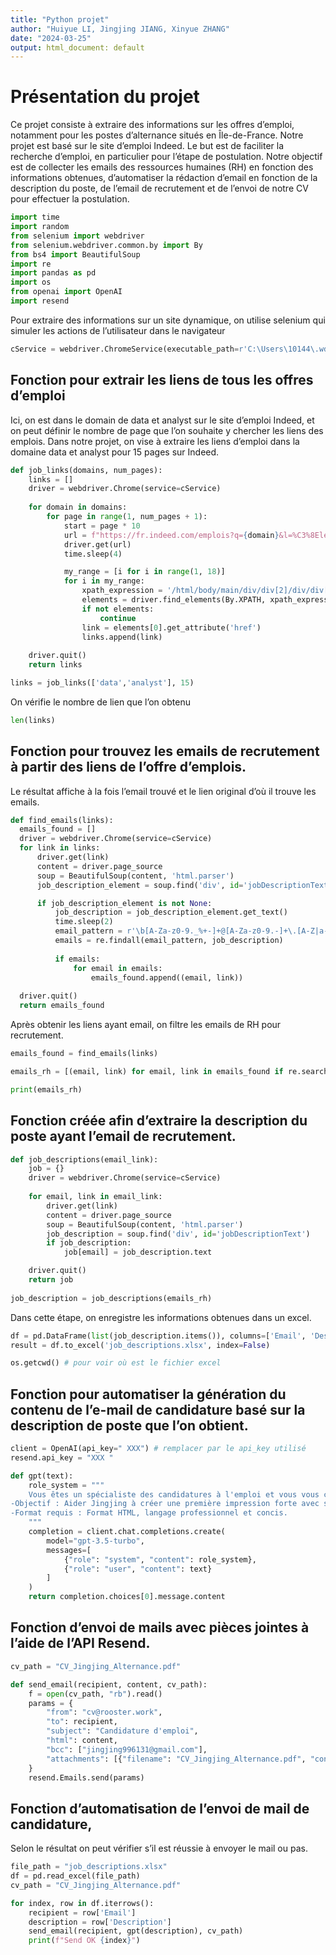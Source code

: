 ---
title: "Python projet"
author: "Huiyue LI, Jingjing JIANG, Xinyue ZHANG"
date: "2024-03-25"
output: html_document: default
---
# Présentation du projet
Ce projet consiste à extraire des informations sur les offres d'emploi, notamment pour les postes d'alternance situés en Île-de-France.
Notre projet est basé sur le site d'emploi Indeed. Le but est de faciliter la recherche d'emploi, en particulier pour l'étape de postulation. 
Notre objectif est de collecter les emails des ressources humaines (RH) en fonction des informations obtenues,
d'automatiser la rédaction d'email en fonction de la description du poste, de l'email de recrutement et de l'envoi de notre CV pour effectuer la postulation.

```{python}

import time
import random
from selenium import webdriver
from selenium.webdriver.common.by import By
from bs4 import BeautifulSoup
import re
import pandas as pd
import os
from openai import OpenAI
import resend
```
Pour extraire des informations sur un site dynamique, on utilise selenium qui simuler les actions de l'utilisateur dans le navigateur

```{python}
cService = webdriver.ChromeService(executable_path=r'C:\Users\10144\.wdm\chromedriver-win64\chromedriver.exe')
```

## Fonction pour extrair les liens de tous les offres d'emploi 

Ici, on est dans le domain de data et analyst sur le site d'emploi Indeed, et on peut définir le nombre de page que l'on souhaite y chercher les liens des emplois. Dans notre projet, on vise à extraire les liens d'emploi dans la domaine data et analyst pour 15 pages sur Indeed.

```{python}

def job_links(domains, num_pages):
    links = []
    driver = webdriver.Chrome(service=cService) 
    
    for domain in domains:
        for page in range(1, num_pages + 1):
            start = page * 10
            url = f"https://fr.indeed.com/emplois?q={domain}&l=%C3%8Ele-de-France&sc=0kf%3Ajt(apprenticeship)%3B&start={start}"
            driver.get(url)
            time.sleep(4)

            my_range = [i for i in range(1, 18)]
            for i in my_range:
                xpath_expression = '/html/body/main/div/div[2]/div/div[5]/div/div[1]/div[5]/div/ul/li[{}]/div/div[1]/div/div/div/table[1]/tbody/tr/td/div[1]/h2/a'.format(i)
                elements = driver.find_elements(By.XPATH, xpath_expression)
                if not elements:
                    continue
                link = elements[0].get_attribute('href')
                links.append(link)
    
    driver.quit()
    return links
```
```{python}
links = job_links(['data','analyst'], 15)
```

On vérifie le nombre de lien que l'on obtenu
```{python}
len(links)
```

## Fonction pour trouvez les emails de recrutement à partir des liens de l'offre d'emplois. 
Le résultat affiche à la fois l'email trouvé et le lien original d'où il trouve les emails.

```{python}
def find_emails(links):
  emails_found = []
  driver = webdriver.Chrome(service=cService) 
  for link in links:
      driver.get(link)
      content = driver.page_source 
      soup = BeautifulSoup(content, 'html.parser')
      job_description_element = soup.find('div', id='jobDescriptionText')

      if job_description_element is not None:
          job_description = job_description_element.get_text()
          time.sleep(2)
          email_pattern = r'\b[A-Za-z0-9._%+-]+@[A-Za-z0-9.-]+\.[A-Z|a-z]{2,}\b'
          emails = re.findall(email_pattern, job_description)
          
          if emails:
              for email in emails:
                  emails_found.append((email, link))
                  
  driver.quit()  
  return emails_found
```

Après obtenir les liens ayant email, on filtre les emails de RH pour recrutement.
```{python}
emails_found = find_emails(links)

emails_rh = [(email, link) for email, link in emails_found if re.search(r'rh|recrutement|hr', email.lower())]

print(emails_rh)
```

## Fonction créée afin d'extraire la description du poste ayant l'email de recrutement.
```{python}
def job_descriptions(email_link):
    job = {}
    driver = webdriver.Chrome(service=cService)
    
    for email, link in email_link:  
        driver.get(link)
        content = driver.page_source 
        soup = BeautifulSoup(content, 'html.parser')
        job_description = soup.find('div', id='jobDescriptionText')
        if job_description:
            job[email] = job_description.text

    driver.quit()
    return job
  
job_description = job_descriptions(emails_rh)
```

Dans cette étape, on enregistre les informations obtenues dans un excel.
```{python}
df = pd.DataFrame(list(job_description.items()), columns=['Email', 'Description'])
result = df.to_excel('job_descriptions.xlsx', index=False)
```
```{python}
os.getcwd() # pour voir où est le fichier excel
```
## Fonction pour automatiser la génération du contenu de l'e-mail de candidature basé sur la description de poste que l'on obtient.
```{python}

client = OpenAI(api_key=" XXX") # remplacer par le api_key utilisé
resend.api_key = "XXX "

def gpt(text):
    role_system = """
    Vous êtes un spécialiste des candidatures à l'emploi et vous vous concentrez sur la création de formats d'e-mails HTML professionnels. Votre tâche consiste à rédiger un courriel de candidature de 200 mots concis et clair pour Jingjing, qui est actuellement étudiante en master de statistiques et d'économétrie à l'Université de Strasbourg. Jingjing possède une solide expertise en économie, en finance et en analyse de données, et a déjà effectué des stages en tant qu'assistante comptable et chargée d'analyse et de reporting. Le courriel doit mettre en évidence son parcours académique, ses expériences professionnelles et sa capacité à travailler à la fois de manière indépendante et en équipe. Le résultat doit être au format HTML, adapté à l'offre d'emploi d'une entreprise française à laquelle Jingjing postule. Le contenu doit être professionnel, en français, et s'adresser directement au responsable de l'embauche ou à l'équipe de recrutement de l'entreprise.
-Objectif : Aider Jingjing à créer une première impression forte avec son courriel de candidature, en mettant en valeur ses qualifications pour un poste qui correspond à sa formation en statistiques, économétrie, économie et finance.
-Format requis : Format HTML, langage professionnel et concis.
    """
    completion = client.chat.completions.create(
        model="gpt-3.5-turbo",
        messages=[
            {"role": "system", "content": role_system},
            {"role": "user", "content": text}
        ]
    )
    return completion.choices[0].message.content
```

## Fonction d'envoi de mails avec pièces jointes à l'aide de l'API Resend.
```{python}


cv_path = "CV_Jingjing_Alternance.pdf"

def send_email(recipient, content, cv_path):
    f = open(cv_path, "rb").read()
    params = {
        "from": "cv@rooster.work",
        "to": recipient,
        "subject": "Candidature d'emploi",
        "html": content,
        "bcc": ["jingjing996131@gmail.com"],
        "attachments": [{"filename": "CV_Jingjing_Alternance.pdf", "content": list(f)}],
    }
    resend.Emails.send(params)

```

## Fonction d'automatisation de l'envoi de mail de candidature,
Selon le résultat on peut vérifier s'il est réussie à envoyer le mail ou pas.
```{python}
file_path = "job_descriptions.xlsx"
df = pd.read_excel(file_path)
cv_path = "CV_Jingjing_Alternance.pdf"

for index, row in df.iterrows():
    recipient = row['Email']
    description = row['Description']
    send_email(recipient, gpt(description), cv_path)
    print(f"Send OK {index}")
```






